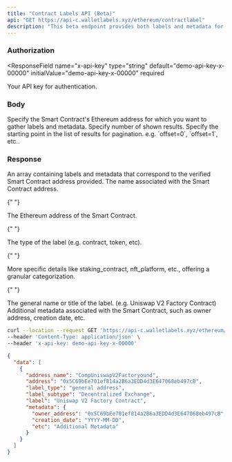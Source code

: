 ```yaml
---
title: "Contract Labels API (Beta)"
api: "GET https://api-c.walletlabels.xyz/ethereum/contractlabel"
description: "This beta endpoint provides both labels and metadata for all verified Ethereum Smart Contracts. It's a powerful resource for gaining insights into contract categorization and behavior."
---
```


### Authorization

<ResponseField
  name="x-api-key"
  type="string"
  default="demo-api-key-x-00000"
  initialValue="demo-api-key-x-00000"
  required
>
  Your API key for authentication.
</ResponseField>
### Body

<ParamField query="address" type="string" required>
  Specify the Smart Contract's Ethereum address for which you want to gather
  labels and metadata.
</ParamField>
<ParamField query="limit" type="string">
  Specify number of shown results.
</ParamField>
<ParamField query="offset" type="string">
  Specify the starting point in the list of results for pagination. 
  e.g. `offset=0`, `offset=1`, etc..
</ParamField>

### Response

<ResponseField name="data" type="array">
  An array containing labels and metadata that correspond to the verified Smart Contract address provided.
<Expandable title="Label Object">

<ResponseField name="address_name" type="string">
  The name associated with the Smart Contract address.
</ResponseField>

{" "}

<ResponseField name="address" type="string">
  The Ethereum address of the Smart Contract.
</ResponseField>

{" "}

<ResponseField name="label_type" type="string">
  The type of the label (e.g. contract, token, etc).
</ResponseField>

{" "}

<ResponseField name="label_subtype" type="string">
  More specific details like staking_contract, nft_platform, etc., offering a
  granular categorization.
</ResponseField>

{" "}

<ResponseField name="label" type="string">
  The general name or title of the label. (e.g. Uniswap V2 Factory Contract)
</ResponseField>

<ResponseField name="metadata" type="object">
  Additional metadata associated with the Smart Contract, such as owner address,
  creation date, etc.
</ResponseField>

  </Expandable>
</ResponseField>

<RequestExample>

```bash Example Request
curl --location --request GET 'https://api-c.walletlabels.xyz/ethereum/contractlabel?address=0xContractAddressHere' \
--header 'Content-Type: application/json' \
--header 'x-api-key: demo-api-key-x-00000'

```

</RequestExample>

<ResponseExample>

```json Response
{
  "data": [
    {
      "address_name": "CompUniswapV2Factoryound",
      "address": "0x5C69bEe701ef814a2B6a3EDD4d3E647068eb497cB",
      "label_type": "general address",
      "label_subtype": "Decentralized Exchange",
      "label": "Uniswap V2 Factory Contract",
      "metadata": {
        "owner_address": "0x5C69bEe701ef814a2B6a3EDD4d3E647068eb497cB",
        "creation_date": "YYYY-MM-DD",
        "etc": "Additional Metadata"
      }
    }
  ]
}
```

</ResponseExample>
